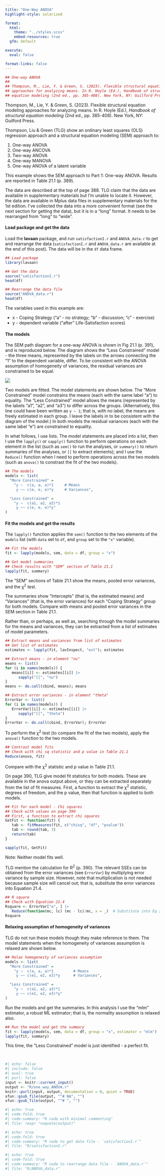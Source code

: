 ```yaml
---
title: "One-Way ANOVA"
highlight-style: solarized

format:
  html:
    theme: "../styles.scss"
    embed-resources: true
  gfm: default

execute:
  eval: false

format-links: false
---
```


```r
## One-way ANOVA
##
## Thompson, M., Lie, Y. & Green, S. (2023). Flexible structural equation modeling
## approaches for analyzing means. In R. Hoyle (Ed.), Handbook of structural
## equation modeling (2nd ed., pp. 385-408). New York, NY: Guilford Press.
```

Thompson, M., Lie, Y. & Green, S. (2023). Flexible structural equation modeling approaches for analyzing means. In R. Hoyle (Ed.), *Handbook of structural equation modeling* (2nd ed., pp. 385-408). New York, NY: Guilford Press.

Thompson, Liu & Green (TLG) show an ordinary least squares (OLS) regression approach and a structural equation modeling (SEM) approach to:

 1. One-way ANOVA
 2. One-way ANCOVA
 3. Two-way ANOVA
 4. One-way MANOVA
 5. One-way ANOVA of a latent variable

This example shows the SEM approach to Part 1: One-way ANOVA. Results are reported in Table 21.1 (p. 389).

The data are described at the top of page 388. TLG claim that the data are available in supplementary materials but I'm unable to locate it. However, the data are available in Mplus data files in supplementary materials for the 1st edition. I've collected the data into a more convenient format (see the next section for getting the data), but it is in a "long" format. It needs to be rearranged from "long" to "wide".


#### Load package and get the data

Load the **lavaan** package, and run `satisfactionI.r` and `ANOVA_data.r` to get and rearrange the data (`satisfactionI.r` and `ANOVA_data.r` are available at the end of this post). The data will be in the `df` data frame.

```r
## Load package
library(lavaan)

## Get the data
source("satisfactionI.r")
head(df)

## Rearrange the data file
source("ANOVA_data.r")
head(df)
```

The variables used in this example are:

 - x - Coping Strategy ("a" - no strategy; "b" - discussion; "c" - exercise)
 - y - dependent variable ("after" Life-Satisfaction scores)


#### The models

The SEM path diagram for a one-way ANOVA is shown in Fig 21.1 (p. 391), and is reproduced below. The diagram shows the "Less Constrained" model - the three means, represented by the labels on the arrows connecting the "1" to the dependent variable, differ. To be consistent with the ANOVA assumption of homogeneity of variances, the residual variances are constrained to be equal.

![](images/one_way_ANOVA.svg){fig-align="center"}

Two models are fitted. The model statements are shown below. The "More Constrained" model constrains the means (each with the same label "a") to equality. The "Less Constrained" model allows the means (represented by the labels "a1", "a2", and "a3") to differ across the groups. (Alternatively, this line could have been written as `y ~ 1`; that is, with no label, the means are freely estimated in each group. I leave the labels in to be consistent with the diagram of the model.) In both models the residual variances (each with the same label "e") are constrained to equality.

In what follows, I use lists. The model statements are placed into a list, then I use the `lapply()` or `sapply()` function to perform operations on each element in the list (such as `sem()` to run the analyses, or `summary()` to return summaries of the analyses, or `[[` to extract elements); and I use the `Reduce()` function when I need to perform operations across the two models (such as `anova()` to constrast the fit of the two models).

```r
## The models
models <- list(
  "More Constrained" =
    "y ~  c(a, a, a)*1     # Means
     y ~~ c(e, e, e)*y     # Variances",

  "Less Constrained" =
    "y ~  c(a1, a2, a3)*1
     y ~~ c(e, e, e)*y"
)
```


#### Fit the models and get the results

The `lapply()` function applies the `sem()` function to the two elements of the `models` list (with `data` set to `df`, and `group` set to the `"x"` variable).

```r
## Fit the models
fit <- lapply(models, sem, data = df, group = "x")

## Get model summaries
## Check results with "SEM" section of Table 21.1
lapply(fit, summary)
```

The "SEM" sections of Table 21.1 show the means, pooled error variances, and the $\upchi$^2^ test.

The summaries show "Intercepts" (that is, the estimated means) and "Variances" (that is, the error variances) for each "Coping Strategy" group for both models. Compare with means and pooled error variances in the SEM section in Table 21.1.

Rather than, or perhaps, as well as, searching through the model summaries for the means and variances, they can be extracted from a list of estimates of model parameters.

```r
## Extract means and variances from list of estimates
## Get list of estimates
estimates <- lapply(fit, lavInspect, "est"); estimates

## Extract means - in element "nu"
means <- list()
for (i in names(models)) {
   means[[i]] <- estimates[[i]] |>
      sapply("[[", "nu")
}
means <- do.call(cbind, means); means

## Extract error variances - in element "theta"
ErrorVar <- list()
for (i in names(models)) {
   ErrorVar[[i]] <- estimates[[i]] |>
      sapply("[[", "theta")
}
ErrorVar <- do.call(cbind, ErrorVar); ErrorVar
```

To perform the $\upchi$^2^ test (to compare the fit of the two models), apply the `anova()` function to the two models.

```r
## Contrast model fits
## Check with chi sq statistic and p value in Table 21.1
Reduce(anova, fit)
```

Compare with the $\upchi$^2^ statistic and p value in Table 21.1.

On page 390, TLG give model fit statistics for both models. These are available in the anova output above, or they can be extracted separately from the list of fit measures. First, a function to extract the $\upchi$^2^ statistic, degrees of freedom, and the p value, then that function is applied to both models.

```r
## Fit for each model - Chi squares
## Check with values on page 390
## First, a function to extract chi squares
GetFit <- function(fit) {
   tab <- fitMeasures(fit, c("chisq", "df", "pvalue"))
   tab <- round(tab, 3)
   return(tab)
}

sapply(fit, GetFit)
```

Note: Neither model fits well.

TLG mention the calculation for R^2^ (p. 390). The relevant SSEs can be obtained from the error variances (see `ErrorVar`) by multiplying error variance by sample size. However, note that multiplication is not needed because sample size will cancel out; that is, substitute the error variances into Equation 21.4.

```r
## R square
## Check with Equation 21.4
Rsquare <- ErrorVar["a", ] |>
   Reduce(function(mc, lc) (mc - lc)/mc, x = _)  # Substitute into Eq 21.4
Rsquare
```


#### Relaxing assumption of homogeneity of variances

TLG do not run these models though they make reference to them. The model statements when the homogeneity of variances assumption is relaxed are shown below.

```r
## Relax homogeneity of variances assumption
models <- list(
  "More Constrained" =
    "y ~  c(a, a, a)*1         # Means
     y ~~ c(e1, e2, e3)*y      # Variances",

  "Less Constrained" =
    "y ~  c(a1, a2, a3)*1
     y ~~ c(e1, e2, e3)*y"
)
```

Run the models and get the summaries. In this analysis I use the "mlm" estimator, a robust ML estimator; that is, the normality assumption is relaxed also.

```r
## Run the model and get the summary
fit <- lapply(models, sem, data = df, group = "x", estimator = "mlm")
lapply(fit, summary)
```

This time, the "Less Constrained" model is just identified - a perfect fit.

<br />

```r
#| echo: false
#| include: false
#| eval: true
#| purl: false
input <- knitr::current_input()
output <- "R/one_way_ANOVA.r"
knitr::purl(input, output, documentation = 0, quiet = TRUE)
xfun::gsub_file(output, "^# NA", "")
xfun::gsub_file(output, "^# ", "")
```

```r
#| echo: true
#| code-fold: true
#| code-summary: "R code with minimal commenting"
#| file: !expr "noquote(output)"
```

```r
#| echo: true
#| code-fold: true
#| code-summary: "R code to get data file - `satisfactionI.r`"
#| file: "R/satisfactionI.r"
```  

```r
#| echo: true
#| code-fold: true
#| code-summary: "R code to rearrange data file - `ANOVA_data.r`"
#| file: "R/ANOVA_data.r"
```
